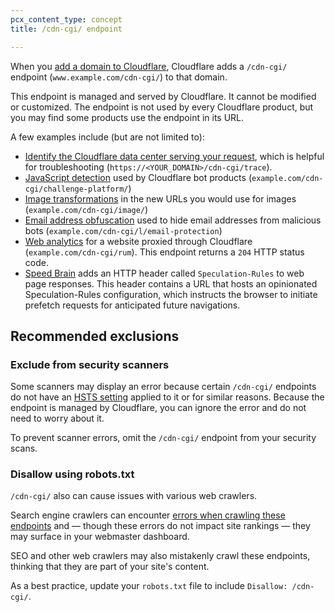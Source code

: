 ```yaml
---
pcx_content_type: concept
title: /cdn-cgi/ endpoint

---
```


When you [add a domain to Cloudflare](/fundamentals/manage-domains/add-site/), Cloudflare adds a `/cdn-cgi/` endpoint (`www.example.com/cdn-cgi/`) to that domain.

This endpoint is managed and served by Cloudflare. It cannot be modified or customized. The endpoint is not used by every Cloudflare product, but you may find some products use the endpoint in its URL.

A few examples include (but are not limited to):

* [Identify the Cloudflare data center serving your request](/support/troubleshooting/general-troubleshooting/gathering-information-for-troubleshooting-sites/#identify-the-cloudflare-data-center-serving-your-request), which is helpful for troubleshooting (`https://<YOUR_DOMAIN>/cdn-cgi/trace`).
* [JavaScript detection](/bots/additional-configurations/javascript-detections/) used by Cloudflare bot products (`example.com/cdn-cgi/challenge-platform/`)
* [Image transformations](/images/transform-images) in the new URLs you would use for images (`example.com/cdn-cgi/image/`)
* [Email address obfuscation](/waf/tools/scrape-shield/email-address-obfuscation/) used to hide email addresses from malicious bots (`example.com/cdn-cgi/l/email-protection`)
* [Web analytics](/web-analytics/get-started/#sites-proxied-through-cloudflare) for a website proxied through Cloudflare (`example.com/cdn-cgi/rum`). This endpoint returns a `204` HTTP status code.
* [Speed Brain](/speed/optimization/content/speed-brain/) adds an HTTP header called `Speculation-Rules` to web page responses. This header contains a URL that hosts an opinionated Speculation-Rules configuration, which instructs the browser to initiate prefetch requests for anticipated future navigations.

## Recommended exclusions

### Exclude from security scanners

Some scanners may display an error because certain `/cdn-cgi/` endpoints do not have an [HSTS setting](/ssl/edge-certificates/additional-options/http-strict-transport-security/) applied to it or for similar reasons. Because the endpoint is managed by Cloudflare, you can ignore the error and do not need to worry about it.

To prevent scanner errors, omit the `/cdn-cgi/` endpoint from your security scans.

### Disallow using robots.txt

`/cdn-cgi/` also can cause issues with various web crawlers.

Search engine crawlers can encounter [errors when crawling these endpoints](/support/troubleshooting/general-troubleshooting/troubleshooting-crawl-errors/) and — though these errors do not impact site rankings — they may surface in your webmaster dashboard.

SEO and other web crawlers may also mistakenly crawl these endpoints, thinking that they are part of your site's content.

As a best practice, update your `robots.txt` file to include `Disallow: /cdn-cgi/`.
